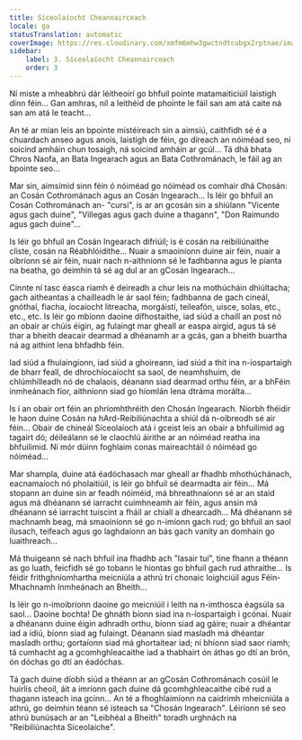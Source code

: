 ```yaml
---
title: Síceolaíocht Cheannairceach
locale: ga
statusTranslation: automatic
coverImage: https://res.cloudinary.com/xmfm6mhw3gwctndtcubgx2rptnae/image/upload/v1740468922/small_cover_tratado_de_psicologia_revolucionaria_a4c0dca4e0.webp
sidebar:
    label: 3. Síceolaíocht Cheannairceach
    order: 3
---
```

Ní miste a mheabhrú dár léitheoirí go bhfuil pointe matamaiticiúil laistigh dínn féin... Gan amhras, níl a leithéid de phointe le fáil san am atá caite ná san am atá le teacht...

An té ar mian leis an bpointe mistéireach sin a aimsiú, caithfidh sé é a chuardach anseo agus anois, laistigh de féin, go díreach an nóiméad seo, ní soicind amháin chun tosaigh, ná soicind amháin ar gcúl... Tá dhá bhata Chros Naofa, an Bata Ingearach agus an Bata Cothrománach, le fáil ag an bpointe seo...

Mar sin, aimsímid sinn féin ó nóiméad go nóiméad os comhair dhá Chosán: an Cosán Cothrománach agus an Cosán Ingearach... Is léir go bhfuil an Cosán Cothrománach an- "cursi", is ar an gcosán sin a shiúlann "Vicente agus gach duine", "Villegas agus gach duine a thagann", "Don Raimundo agus gach duine"...

Is léir go bhfuil an Cosán Ingearach difriúil; is é cosán na reibiliúnaithe cliste, cosán na Réabhlóidithe... Nuair a smaoiníonn duine air féin, nuair a oibríonn sé air féin, nuair nach n-aithníonn sé le fadhbanna agus le pianta na beatha, go deimhin tá sé ag dul ar an gCosán Ingearach...

Cinnte ní tasc éasca riamh é deireadh a chur leis na mothúcháin dhiúltacha; gach aitheantas a chailleadh le ár saol féin; fadhbanna de gach cineál, gnóthaí, fiacha, íocaíocht litreacha, morgáistí, teileafón, uisce, solas, etc., etc., etc. Is léir go mbíonn daoine dífhostaithe, iad siúd a chaill an post nó an obair ar chúis éigin, ag fulaingt mar gheall ar easpa airgid, agus tá sé thar a bheith deacair dearmad a dhéanamh ar a gcás, gan a bheith buartha ná ag aithint lena bhfadhb féin.

Iad siúd a fhulaingíonn, iad siúd a ghoireann, iad siúd a thit ina n-íospartaigh de bharr feall, de dhrochíocaíocht sa saol, de neamhshuim, de chlúmhilleadh nó de chalaois, déanann siad dearmad orthu féin, ar a bhFéin inmheánach fíor, aithníonn siad go hiomlán lena dtráma morálta...

Is í an obair ort féin an phríomhthréith den Chosán Ingearach. Níorbh fhéidir le haon duine Cosán na hArd-Reibiliúnachta a shiúl dá n-oibreodh sé air féin... Obair de chineál Síceolaíoch atá i gceist leis an obair a bhfuilimid ag tagairt dó; déileálann sé le claochlú áirithe ar an nóiméad reatha ina bhfuilimid. Ní mór dúinn foghlaim conas maireachtáil ó nóiméad go nóiméad...

Mar shampla, duine atá éadóchasach mar gheall ar fhadhb mhothúchánach, eacnamaíoch nó pholaitiúil, is léir go bhfuil sé dearmadta air féin... Má stopann an duine sin ar feadh nóiméid, má bhreathnaíonn sé ar an staid agus má dhéanann sé iarracht cuimhneamh air féin, agus ansin má dhéanann sé iarracht tuiscint a fháil ar chiall a dhearcadh... Má dhéanann sé machnamh beag, má smaoiníonn sé go n-imíonn gach rud; go bhfuil an saol ilusach, teifeach agus go laghdaíonn an bás gach vanity an domhain go luaithreach...

Má thuigeann sé nach bhfuil ina fhadhb ach "lasair tuí", tine fhann a théann as go luath, feicfidh sé go tobann le hiontas go bhfuil gach rud athraithe... Is féidir frithghníomhartha meicniúla a athrú trí chonaic loighciúil agus Féin-Mhachnamh Inmheánach an Bheith...

Is léir go n-imoibríonn daoine go meicniúil i leith na n-imthosca éagsúla sa saol... Daoine bochta! De ghnáth bíonn siad ina n-íospartaigh i gcónaí. Nuair a dhéanann duine éigin adhradh orthu, bíonn siad ag gáire; nuair a dhéantar iad a ídiú, bíonn siad ag fulaingt. Déanann siad masladh má dhéantar masladh orthu; gortaíonn siad má ghortaítear iad; ní bhíonn siad saor riamh; tá cumhacht ag a gcomhghleacaithe iad a thabhairt ón áthas go dtí an brón, ón dóchas go dtí an éadóchas.

Tá gach duine díobh siúd a théann ar an gCosán Cothrománach cosúil le huirlis cheoil, áit a imríonn gach duine dá gcomhghleacaithe cibé rud a thagann isteach ina gcinn... An té a fhoghlaimíonn na caidrimh mheicniúla a athrú, go deimhin téann sé isteach sa "Chosán Ingearach". Léiríonn sé seo athrú bunúsach ar an "Leibhéal a Bheith" toradh urghnách na "Reibiliúnachta Síceolaíche".

